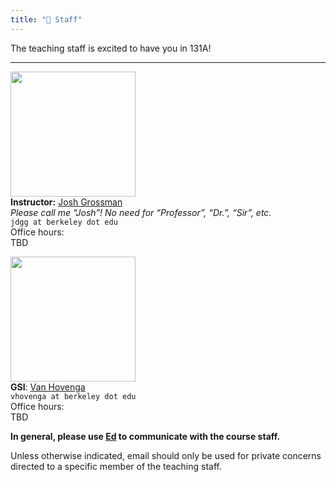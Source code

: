 ```yaml
---
title: "🍎 Staff"
---
```


The teaching staff is excited to have you in 131A!
 
-----

::: {.grid}

::: {.g-col-4}
<img src="assets/josh-headshot.jpg" width="200"><br>
**Instructor:** <a href="https://jdgrossman.com" target='_blank'>Josh Grossman</a><br>
*Please call me "Josh"! No need for "Professor", "Dr.", "Sir", etc.* <br>
`jdgg at berkeley dot edu`<br>
Office hours: <br>
TBD
<!-- - Thursday 3pm-5pm, Evans 309 <br> -->
<!-- - Friday 2:00pm-4:30pm, Evans 309<br> -->
:::

::: {.g-col-4}
<img src="assets/van-headshot.jpg" width="200"><br>
**GSI**: <a href="https://statistics.berkeley.edu/people/van-hovenga" target="_blank">Van Hovenga</a><br>
`vhovenga at berkeley dot edu`<br>
Office hours:<br>
TBD
<!-- - Monday 11am-12pm, Evans 432<br> -->
<!-- - Tuesday 4pm-5pm, Evans 432<br> -->
<!-- - Wednesday 2pm-3pm, Evans 432<br> -->
<!-- - Friday 12pm-1pm, Evans 432 -->
:::

<!-- ::: {.g-col-4} -->
<!-- **Tutor:** Person Z<br> -->
<!-- `z@berkeley.edu`<br> -->
<!-- Office hours: <br> -->
<!-- - Wednesday 2:30pm - 4:30pm, Evans 434<br> -->
<!-- - Sunday 2pm - 6pm, <a href="https://berkeley.zoom.us/j/99887452083?pwd=T1pXWC9HZFpTRHQzc1MrOElUakFUdz09">Zoom</a> -->
<!-- ::: -->

<!-- ::: {.g-col-4} -->
<!-- **Tutor**: Person W<br> -->
<!-- `w@berkeley.edu`<br> -->
<!-- Office hours: <br> -->
<!-- - Wednesday 10am-2pm, Evans 432<br> -->
<!-- - Thursday 3-5pm, Evans 434 -->
<!-- ::: -->

:::

**In general, please use [Ed](https://estem.org) to communicate with the course staff.** 

Unless otherwise indicated, email should only be used for private concerns directed to a specific member of the teaching staff. 
